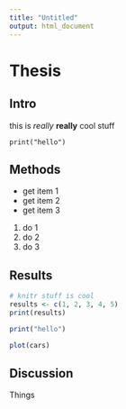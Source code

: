 ```yaml
---
title: "Untitled"
output: html_document
---
```


# Thesis

## Intro
this is *really* **really** cool stuff

`print("hello")`

## Methods

- get item 1
- get item 2
- get item 3

1. do 1
2. do 2
3. do 3

## Results

```r
# knitr stuff is cool
results <- c(1, 2, 3, 4, 5)
print(results)
```

```r
print("hello")
```

```r
plot(cars)
```


## Discussion
Things


